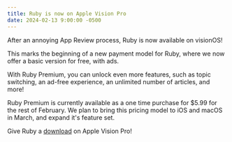 ```yaml
---
title: Ruby is now on Apple Vision Pro
date: 2024-02-13 9:00:00 -0500
---
```


<Float src="/apps/Ruby.png" alt="Ruby app icon" />

After an annoying App Review process, Ruby is now available on visionOS! 

This marks the beginning of a new payment model for Ruby, where we now offer a basic version for free, with ads.

With Ruby Premium, you can unlock even more features, such as topic switching, an ad-free experience, an unlimited number of articles, and more!

Ruby Premium is currently available as a one time purchase for $5.99 for the rest of February. We plan to bring this pricing model to iOS and macOS in March,
and expand it's feature set.

Give Ruby a [download](https://apps.apple.com/us/app/ruby-news-reader/id1522815729) on Apple Vision Pro!
